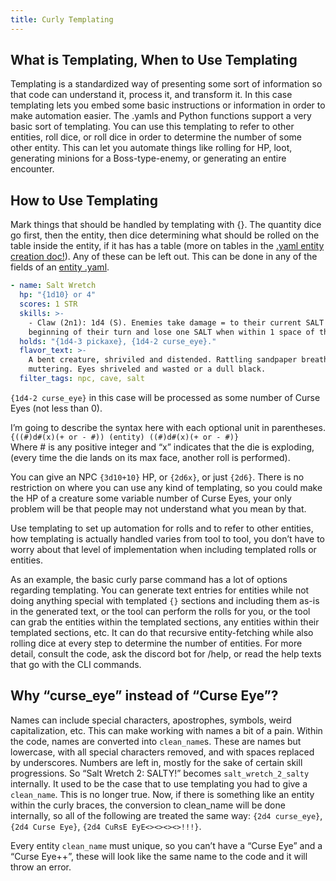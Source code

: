 ```yaml
---
title: Curly Templating
---
```


## What is Templating, When to Use Templating

Templating is a standardized way of presenting some sort of information so that code can understand it, process it, and transform it. In this case templating lets you embed some basic instructions or information in order to make automation easier. The .yamls and Python functions support a very basic sort of templating. You can use this templating to refer to other entities, roll dice, or roll dice in order to determine the number of some other entity. This can let you automate things like rolling for HP, loot, generating minions for a Boss-type-enemy, or generating an entire encounter.

## How to Use Templating

Mark things that should be handled by templating with {}. The quantity dice go first, then the entity, then dice determining what should be rolled on the table inside the entity, if it has has a table (more on tables in the [.yaml entity creation doc!](yaml_entity_creation.md#table)). Any of these can be left out. This can be done in any of the fields of an [entity .yaml](yaml_entity_creation.md).

```yaml
- name: Salt Wretch
  hp: "{1d10} or 4"
  scores: 1 STR
  skills: >-
    - Claw (2n1): 1d4 (S). Enemies take damage = to their current SALT on the
    beginning of their turn and lose one SALT when within 1 space of the Wretch.
  holds: "{1d4-3 pickaxe}, {1d4-2 curse_eye}."
  flavor_text: >-
    A bent creature, shriviled and distended. Rattling sandpaper breathing and
    muttering. Eyes shriveled and wasted or a dull black.
  filter_tags: npc, cave, salt
```

`{1d4-2 curse_eye}` in this case will be processed as some number of Curse Eyes (not less than 0).  

I'm going to describe the syntax here with each optional unit in parentheses.  
`{((#)d#(x)(+ or - #)) (entity) ((#)d#(x)(+ or - #)}`  
Where # is any positive integer and "x" indicates that the die is exploding, (every time the die lands on its max face, another roll is performed).  

You can give an NPC `{3d10+10}` HP, or `{2d6x}`, or just `{2d6}`. There is no restriction on where you can use any kind of templating, so you could make the HP of a creature some variable number of Curse Eyes, your only problem will be that people may not understand what you mean by that.

Use templating to set up automation for rolls and to refer to other entities, how templating is actually handled varies from tool to tool, you don't have to worry about that level of implementation when including templated rolls or entities.   

As an example, the basic curly parse command has a lot of options regarding templating. You can generate text entries for entities while not doing anything special with templated `{}` sections and including them as-is in the generated text, or the tool can perform the rolls for you, or the tool can grab the entities within the templated sections, any entities within their templated sections, etc. It can do that recursive entity-fetching while also rolling dice at every step to determine the number of entities. For more detail, consult the code, ask the discord bot for /help, or read the help texts that go with the CLI commands.

## Why "curse_eye" instead of "Curse Eye"?

Names can include special characters, apostrophes, symbols, weird capitalization, etc. This can make working with names a bit of a pain. Within the code, names are converted into `clean_name`s. These are names but lowercase, with all special characters removed, and with spaces replaced by underscores. Numbers are left in, mostly for the sake of certain skill progressions. So "Salt Wretch 2: SALTY!" becomes `salt_wretch_2_salty` internally. It used to be the case that to use templating you had to give a `clean_name`. This is no longer true. Now, if there is something like an entity within the curly braces, the conversion to clean_name will be done internally, so all of the following are treated the same way: `{2d4 curse_eye}`, `{2d4 Curse Eye}`, `{2d4 CuRsE EyE<><><><>!!!}`.  

Every entity `clean_name` must unique, so you can't have a "Curse Eye" and a "Curse Eye++", these will look like the same name to the code and it will throw an error.

<!-- Die rolling does not support arbitrary equations, kisi and wile. It should, eventually. -->